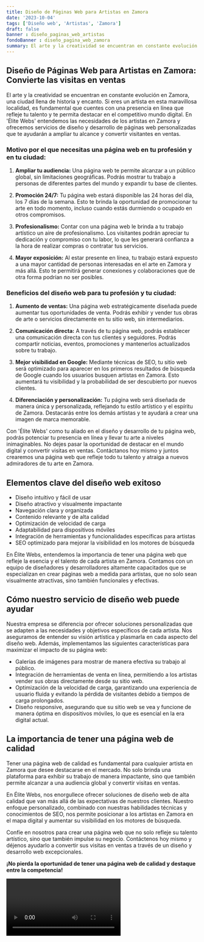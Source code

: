 ```yaml
---
title: Diseño de Páginas Web para Artistas en Zamora
date: '2023-10-04'
tags: ['Diseño web', 'Artistas', 'Zamora']
draft: false
banner : diseño_paginas_web_artistas
fondoBanner : diseño_pagina_web_zamora
summary: El arte y la creatividad se encuentran en constante evolución en Zamora, una ciudad llena de historia y encanto. Si eres un artista en esta maravillosa localidad, es fundamental que cuentes con una presencia en línea que refleje tu talento y te permita destacar en el competitivo mundo digital. En 'Élite Webs' entendemos las necesidades de los artistas en Zamora y ofrecemos servicios de diseño y desarrollo de páginas web personalizadas que te ayudarán a ampliar tu alcance y convertir visitantes en ventas.
---
```


## Diseño de Páginas Web para Artistas en Zamora: Convierte las visitas en ventas

El arte y la creatividad se encuentran en constante evolución en Zamora, una ciudad llena de historia y encanto. Si eres un artista en esta maravillosa localidad, es fundamental que cuentes con una presencia en línea que refleje tu talento y te permita destacar en el competitivo mundo digital. En 'Élite Webs' entendemos las necesidades de los artistas en Zamora y ofrecemos servicios de diseño y desarrollo de páginas web personalizadas que te ayudarán a ampliar tu alcance y convertir visitantes en ventas.

### Motivo por el que necesitas una página web en tu profesión y en tu ciudad:

1. **Ampliar tu audiencia:** Una página web te permite alcanzar a un público global, sin limitaciones geográficas. Podrás mostrar tu trabajo a personas de diferentes partes del mundo y expandir tu base de clientes.

2. **Promoción 24/7:** Tu página web estará disponible las 24 horas del día, los 7 días de la semana. Esto te brinda la oportunidad de promocionar tu arte en todo momento, incluso cuando estás durmiendo o ocupado en otros compromisos.

3. **Profesionalismo:** Contar con una página web le brinda a tu trabajo artístico un aire de profesionalismo. Los visitantes podrán apreciar tu dedicación y compromiso con tu labor, lo que les generará confianza a la hora de realizar compras o contratar tus servicios.

4. **Mayor exposición:** Al estar presente en línea, tu trabajo estará expuesto a una mayor cantidad de personas interesadas en el arte en Zamora y más allá. Esto te permitirá generar conexiones y colaboraciones que de otra forma podrían no ser posibles.

### Beneficios del diseño web para tu profesión y tu ciudad:

1. **Aumento de ventas:** Una página web estratégicamente diseñada puede aumentar tus oportunidades de venta. Podrás exhibir y vender tus obras de arte o servicios directamente en tu sitio web, sin intermediarios.

2. **Comunicación directa:** A través de tu página web, podrás establecer una comunicación directa con tus clientes y seguidores. Podrás compartir noticias, eventos, promociones y mantenerlos actualizados sobre tu trabajo.

3. **Mejor visibilidad en Google:** Mediante técnicas de SEO, tu sitio web será optimizado para aparecer en los primeros resultados de búsqueda de Google cuando los usuarios busquen artistas en Zamora. Esto aumentará tu visibilidad y la probabilidad de ser descubierto por nuevos clientes.

4. **Diferenciación y personalización:** Tu página web será diseñada de manera única y personalizada, reflejando tu estilo artístico y el espíritu de Zamora. Destacarás entre los demás artistas y te ayudará a crear una imagen de marca memorable.

Con 'Élite Webs' como tu aliado en el diseño y desarrollo de tu página web, podrás potenciar tu presencia en línea y llevar tu arte a niveles inimaginables. No dejes pasar la oportunidad de destacar en el mundo digital y convertir visitas en ventas. Contáctanos hoy mismo y juntos crearemos una página web que refleje todo tu talento y atraiga a nuevos admiradores de tu arte en Zamora.

<GifSeo />

<Cta />

## Elementos clave del diseño web exitoso

- Diseño intuitivo y fácil de usar
- Diseño atractivo y visualmente impactante
- Navegación clara y organizada
- Contenido relevante y de alta calidad
- Optimización de velocidad de carga
- Adaptabilidad para dispositivos móviles
- Integración de herramientas y funcionalidades específicas para artistas
- SEO optimizado para mejorar la visibilidad en los motores de búsqueda

En Élite Webs, entendemos la importancia de tener una página web que refleje la esencia y el talento de cada artista en Zamora. Contamos con un equipo de diseñadores y desarrolladores altamente capacitados que se especializan en crear páginas web a medida para artistas, que no solo sean visualmente atractivas, sino también funcionales y efectivas.

## Cómo nuestro servicio de diseño web puede ayudar

Nuestra empresa se diferencia por ofrecer soluciones personalizadas que se adapten a las necesidades y objetivos específicos de cada artista. Nos aseguramos de entender su visión artística y plasmarla en cada aspecto del diseño web. Además, implementamos las siguientes características para maximizar el impacto de su página web:

- Galerías de imágenes para mostrar de manera efectiva su trabajo al público.
- Integración de herramientas de venta en línea, permitiendo a los artistas vender sus obras directamente desde su sitio web.
- Optimización de la velocidad de carga, garantizando una experiencia de usuario fluida y evitando la pérdida de visitantes debido a tiempos de carga prolongados.
- Diseño responsive, asegurando que su sitio web se vea y funcione de manera óptima en dispositivos móviles, lo que es esencial en la era digital actual.

## La importancia de tener una página web de calidad

Tener una página web de calidad es fundamental para cualquier artista en Zamora que desee destacarse en el mercado. No solo brinda una plataforma para exhibir su trabajo de manera impactante, sino que también permite alcanzar a una audiencia global y convertir visitas en ventas.

En Élite Webs, nos enorgullece ofrecer soluciones de diseño web de alta calidad que van más allá de las expectativas de nuestros clientes. Nuestro enfoque personalizado, combinado con nuestras habilidades técnicas y conocimientos de SEO, nos permite posicionar a los artistas en Zamora en el mapa digital y aumentar su visibilidad en los motores de búsqueda.

Confíe en nosotros para crear una página web que no solo refleje su talento artístico, sino que también impulse su negocio. Contáctenos hoy mismo y déjenos ayudarlo a convertir sus visitas en ventas a través de un diseño y desarrollo web excepcionales.

**¡No pierda la oportunidad de tener una página web de calidad y destaque entre la competencia!**

<Video />

<CtaBot job='Artistas' city='Zamora'/>

<Gmaps query='Zamora+españa+maps' />